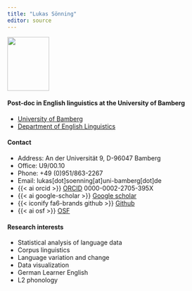 ```yaml
---
title: "Lukas Sönning"
editor: source
---
```



::: {.g-col-12 .g-col-md-6}
<p><img src="files/lsoenning_photo.png" width="95" height="122"/></p>
:::

#### Post-doc in English linguistics at the University of Bamberg

-   [University of Bamberg](https://www.uni-bamberg.de/){target="_blank"} 
-   [Department of English Linguistics](https://www.uni-bamberg.de/eng-ling/){target="_blank"} 


#### Contact

-   Address: An der Universität 9, D-96047 Bamberg
-   Office: U9/00.10
-   Phone: +49 (0)951/863-2267
-   Email: lukas\[dot\]soenning\[at\]uni-bamberg\[dot\]de
-   {{< ai orcid >}} [ORCID](https://orcid.org/0000-0002-2705-395X){target="_blank"}  0000-0002-2705-395X
-   {{< ai google-scholar >}} [Google scholar](https://scholar.google.de/citations?user=OtyzDs8AAAAJ&hl=de&oi=ao){target="_blank"}
-   {{< iconify fa6-brands github >}} [Github](https://github.com/lsoenning){target="_blank"}
-   {{< ai osf >}} [OSF](https://osf.io/zcsjd){target="_blank"} 

#### Research interests

-   Statistical analysis of language data
-   Corpus linguistics
-   Language variation and change
-   Data visualization
-   German Learner English
-   L2 phonology

